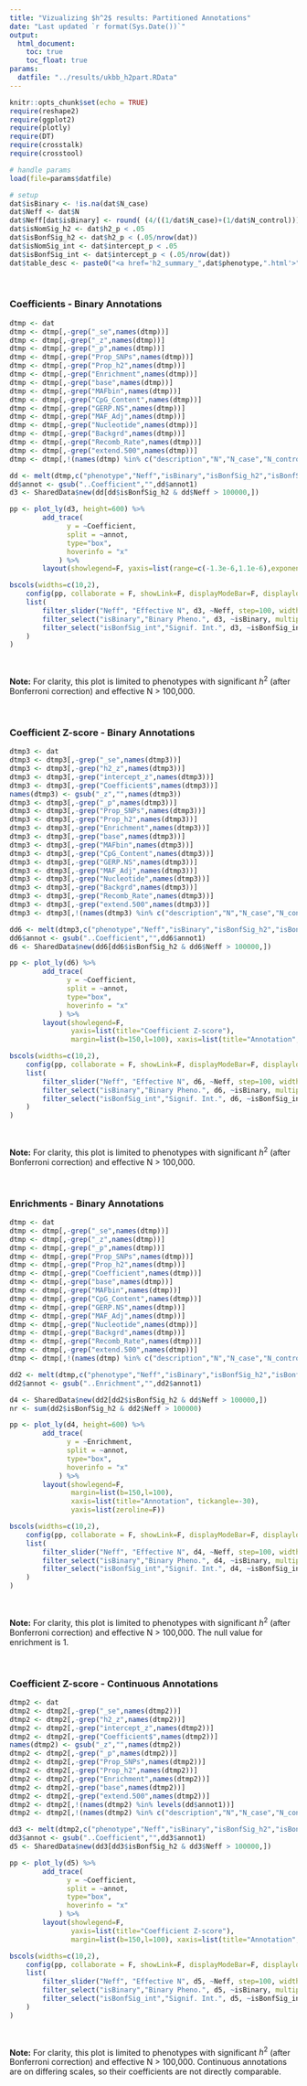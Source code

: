 ```yaml
---
title: "Vizualizing $h^2$ results: Partitioned Annotations"
date: "Last updated `r format(Sys.Date())`"
output: 
  html_document:
    toc: true
    toc_float: true
params:
  datfile: "../results/ukbb_h2part.RData"
---
```


```r
knitr::opts_chunk$set(echo = TRUE)
require(reshape2)
require(ggplot2)
require(plotly)
require(DT)
require(crosstalk)
require(crosstool)

# handle params
load(file=params$datfile)

# setup
dat$isBinary <- !is.na(dat$N_case)
dat$Neff <- dat$N
dat$Neff[dat$isBinary] <- round( (4/((1/dat$N_case)+(1/dat$N_control)))[dat$isBinary], 2)
dat$isNomSig_h2 <- dat$h2_p < .05
dat$isBonfSig_h2 <- dat$h2_p < (.05/nrow(dat))
dat$isNomSig_int <- dat$intercept_p < .05
dat$isBonfSig_int <- dat$intercept_p < (.05/nrow(dat))
dat$table_desc <- paste0("<a href='h2_summary_",dat$phenotype,".html'>",dat$description,"</a>")

```

<br>

### Coefficients - Binary Annotations

<div class="well">

```r

dtmp <- dat
dtmp <- dtmp[,-grep("_se",names(dtmp))]
dtmp <- dtmp[,-grep("_z",names(dtmp))]
dtmp <- dtmp[,-grep("_p",names(dtmp))]
dtmp <- dtmp[,-grep("Prop_SNPs",names(dtmp))]
dtmp <- dtmp[,-grep("Prop_h2",names(dtmp))]
dtmp <- dtmp[,-grep("Enrichment",names(dtmp))]
dtmp <- dtmp[,-grep("base",names(dtmp))]
dtmp <- dtmp[,-grep("MAFbin",names(dtmp))]
dtmp <- dtmp[,-grep("CpG_Content",names(dtmp))]
dtmp <- dtmp[,-grep("GERP.NS",names(dtmp))]
dtmp <- dtmp[,-grep("MAF_Adj",names(dtmp))]
dtmp <- dtmp[,-grep("Nucleotide",names(dtmp))]
dtmp <- dtmp[,-grep("Backgrd",names(dtmp))]
dtmp <- dtmp[,-grep("Recomb_Rate",names(dtmp))]
dtmp <- dtmp[,-grep("extend.500",names(dtmp))]
dtmp <- dtmp[,!(names(dtmp) %in% c("description","N","N_case","N_control","prevelence","mean_chi2","lambdaGC","intercept","ratio","h2_observed","isNomSig_h2","isNomSig_int","table_desc","h2_liability"))]

dd <- melt(dtmp,c("phenotype","Neff","isBinary","isBonfSig_h2","isBonfSig_int"),variable.name = "annot1",value.name="Coefficient")
dd$annot <- gsub("..Coefficient","",dd$annot1)
d3 <- SharedData$new(dd[dd$isBonfSig_h2 & dd$Neff > 100000,])

pp <- plot_ly(d3, height=600) %>%
		add_trace(
			  y = ~Coefficient,
			  split = ~annot,
			  type="box",
			  hoverinfo = "x"
	  		) %>%
		layout(showlegend=F, yaxis=list(range=c(-1.3e-6,1.1e-6),exponentformat="e"), margin=list(b=150,l=100), xaxis=list(title="Annotation", tickangle=-30))

bscols(widths=c(10,2),
	config(pp, collaborate = F, showLink=F, displayModeBar=F, displaylogo=F, sendData=F),
	list(
		filter_slider("Neff", "Effective N", d3, ~Neff, step=100, width="100%"),
		filter_select("isBinary","Binary Pheno.", d3, ~isBinary, multiple=T),
		filter_select("isBonfSig_int","Signif. Int.", d3, ~isBonfSig_int, multiple=T)
	)
)
```

<br>

**Note:** For clarity, this plot is limited to phenotypes with significant $h^2$ (after Bonferroni correction) and effective N > 100,000.

</div>

<br>


### Coefficient Z-score - Binary Annotations

<div class="well">

```r

dtmp3 <- dat
dtmp3 <- dtmp3[,-grep("_se",names(dtmp3))]
dtmp3 <- dtmp3[,-grep("h2_z",names(dtmp3))]
dtmp3 <- dtmp3[,-grep("intercept_z",names(dtmp3))]
dtmp3 <- dtmp3[,-grep("Coefficient$",names(dtmp3))]
names(dtmp3) <- gsub("_z","",names(dtmp3))
dtmp3 <- dtmp3[,-grep("_p",names(dtmp3))]
dtmp3 <- dtmp3[,-grep("Prop_SNPs",names(dtmp3))]
dtmp3 <- dtmp3[,-grep("Prop_h2",names(dtmp3))]
dtmp3 <- dtmp3[,-grep("Enrichment",names(dtmp3))]
dtmp3 <- dtmp3[,-grep("base",names(dtmp3))]
dtmp3 <- dtmp3[,-grep("MAFbin",names(dtmp3))]
dtmp3 <- dtmp3[,-grep("CpG_Content",names(dtmp3))]
dtmp3 <- dtmp3[,-grep("GERP.NS",names(dtmp3))]
dtmp3 <- dtmp3[,-grep("MAF_Adj",names(dtmp3))]
dtmp3 <- dtmp3[,-grep("Nucleotide",names(dtmp3))]
dtmp3 <- dtmp3[,-grep("Backgrd",names(dtmp3))]
dtmp3 <- dtmp3[,-grep("Recomb_Rate",names(dtmp3))]
dtmp3 <- dtmp3[,-grep("extend.500",names(dtmp3))]
dtmp3 <- dtmp3[,!(names(dtmp3) %in% c("description","N","N_case","N_control","prevelence","mean_chi2","lambdaGC","intercept","ratio","h2_observed","isNomSig_h2","isNomSig_int","table_desc","h2_liability"))]

dd6 <- melt(dtmp3,c("phenotype","Neff","isBinary","isBonfSig_h2","isBonfSig_int"),variable.name = "annot1",value.name="Coefficient")
dd6$annot <- gsub("..Coefficient","",dd6$annot1)
d6 <- SharedData$new(dd6[dd6$isBonfSig_h2 & dd6$Neff > 100000,])

pp <- plot_ly(d6) %>%
		add_trace(
			  y = ~Coefficient,
			  split = ~annot,
			  type="box",
			  hoverinfo = "x"
	  		) %>%
		layout(showlegend=F,
			   yaxis=list(title="Coefficient Z-score"),
			   margin=list(b=150,l=100), xaxis=list(title="Annotation", tickangle=-30))

bscols(widths=c(10,2),
	config(pp, collaborate = F, showLink=F, displayModeBar=F, displaylogo=F, sendData=F),
	list(
		filter_slider("Neff", "Effective N", d6, ~Neff, step=100, width="100%"),
		filter_select("isBinary","Binary Pheno.", d6, ~isBinary, multiple=T),
		filter_select("isBonfSig_int","Signif. Int.", d6, ~isBonfSig_int, multiple=T)
	)
)
```

<br>

**Note:** For clarity, this plot is limited to phenotypes with significant $h^2$ (after Bonferroni correction) and effective N > 100,000.

</div>

<br>


### Enrichments - Binary Annotations

<div class="well">

```r

dtmp <- dat
dtmp <- dtmp[,-grep("_se",names(dtmp))]
dtmp <- dtmp[,-grep("_z",names(dtmp))]
dtmp <- dtmp[,-grep("_p",names(dtmp))]
dtmp <- dtmp[,-grep("Prop_SNPs",names(dtmp))]
dtmp <- dtmp[,-grep("Prop_h2",names(dtmp))]
dtmp <- dtmp[,-grep("Coefficient",names(dtmp))]
dtmp <- dtmp[,-grep("base",names(dtmp))]
dtmp <- dtmp[,-grep("MAFbin",names(dtmp))]
dtmp <- dtmp[,-grep("CpG_Content",names(dtmp))]
dtmp <- dtmp[,-grep("GERP.NS",names(dtmp))]
dtmp <- dtmp[,-grep("MAF_Adj",names(dtmp))]
dtmp <- dtmp[,-grep("Nucleotide",names(dtmp))]
dtmp <- dtmp[,-grep("Backgrd",names(dtmp))]
dtmp <- dtmp[,-grep("Recomb_Rate",names(dtmp))]
dtmp <- dtmp[,-grep("extend.500",names(dtmp))]
dtmp <- dtmp[,!(names(dtmp) %in% c("description","N","N_case","N_control","prevelence","mean_chi2","lambdaGC","intercept","ratio","h2_observed","isNomSig_h2","isNomSig_int","table_desc","h2_liability"))]

dd2 <- melt(dtmp,c("phenotype","Neff","isBinary","isBonfSig_h2","isBonfSig_int"),variable.name = "annot1",value.name="Enrichment")
dd2$annot <- gsub("..Enrichment","",dd2$annot1)

d4 <- SharedData$new(dd2[dd2$isBonfSig_h2 & dd$Neff > 100000,])
nr <- sum(dd2$isBonfSig_h2 & dd2$Neff > 100000)

pp <- plot_ly(d4, height=600) %>%
		add_trace(
			  y = ~Enrichment,
			  split = ~annot,
			  type="box",
			  hoverinfo = "x"
	  		) %>%
		layout(showlegend=F,
			   margin=list(b=150,l=100),
			   xaxis=list(title="Annotation", tickangle=-30),
			   yaxis=list(zeroline=F)) 

bscols(widths=c(10,2),
	config(pp, collaborate = F, showLink=F, displayModeBar=F, displaylogo=F, sendData=F),
	list(
		filter_slider("Neff", "Effective N", d4, ~Neff, step=100, width="100%"),
		filter_select("isBinary","Binary Pheno.", d4, ~isBinary, multiple=T),
		filter_select("isBonfSig_int","Signif. Int.", d4, ~isBonfSig_int, multiple=T)
	)
)
```

<br>

**Note:** For clarity, this plot is limited to phenotypes with significant $h^2$ (after Bonferroni correction) and effective N > 100,000. The null value for enrichment is 1.

</div>

<br>

### Coefficient Z-score - Continuous Annotations

<div class="well">

```r

dtmp2 <- dat
dtmp2 <- dtmp2[,-grep("_se",names(dtmp2))]
dtmp2 <- dtmp2[,-grep("h2_z",names(dtmp2))]
dtmp2 <- dtmp2[,-grep("intercept_z",names(dtmp2))]
dtmp2 <- dtmp2[,-grep("Coefficient$",names(dtmp2))]
names(dtmp2) <- gsub("_z","",names(dtmp2))
dtmp2 <- dtmp2[,-grep("_p",names(dtmp2))]
dtmp2 <- dtmp2[,-grep("Prop_SNPs",names(dtmp2))]
dtmp2 <- dtmp2[,-grep("Prop_h2",names(dtmp2))]
dtmp2 <- dtmp2[,-grep("Enrichment",names(dtmp2))]
dtmp2 <- dtmp2[,-grep("base",names(dtmp2))]
dtmp2 <- dtmp2[,-grep("extend.500",names(dtmp2))]
dtmp2 <- dtmp2[,!(names(dtmp2) %in% levels(dd$annot1))]
dtmp2 <- dtmp2[,!(names(dtmp2) %in% c("description","N","N_case","N_control","prevelence","mean_chi2","lambdaGC","intercept","ratio","h2_observed","isNomSig_h2","isNomSig_int","table_desc","h2_liability"))]

dd3 <- melt(dtmp2,c("phenotype","Neff","isBinary","isBonfSig_h2","isBonfSig_int"),variable.name = "annot1",value.name="Coefficient")
dd3$annot <- gsub("..Coefficient","",dd3$annot1)
d5 <- SharedData$new(dd3[dd3$isBonfSig_h2 & dd3$Neff > 100000,])

pp <- plot_ly(d5) %>%
		add_trace(
			  y = ~Coefficient,
			  split = ~annot,
			  type="box",
			  hoverinfo = "x"
	  		) %>%
		layout(showlegend=F,
			   yaxis=list(title="Coefficient Z-score"),
			   margin=list(b=150,l=100), xaxis=list(title="Annotation", tickangle=-30))

bscols(widths=c(10,2),
	config(pp, collaborate = F, showLink=F, displayModeBar=F, displaylogo=F, sendData=F),
	list(
		filter_slider("Neff", "Effective N", d5, ~Neff, step=100, width="100%"),
		filter_select("isBinary","Binary Pheno.", d5, ~isBinary, multiple=T),
		filter_select("isBonfSig_int","Signif. Int.", d5, ~isBonfSig_int, multiple=T)
	)
)
```

<br>

**Note:** For clarity, this plot is limited to phenotypes with significant $h^2$ (after Bonferroni correction) and effective N > 100,000. Continuous annotations are on differing scales, so their coefficients are not directly comparable.

</div>

<br>


